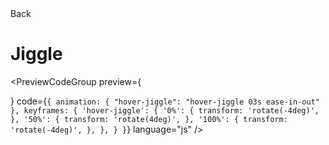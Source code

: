 
<Link className="flex flex-row items-center" href="/docs/animations/hovers">
  <ChevronLeft size={17} />
  Back
</Link>

# Jiggle

<div className="mt-4"></div>

<PreviewCodeGroup
  preview={
    <div className="group flex w-full items-center justify-center">
      <HoverJiggleButton />
    </div>
  }
  code={`
{
  animation: {
    "hover-jiggle": "hover-jiggle 03s ease-in-out"
  },
  keyframes: {
    'hover-jiggle': {
      '0%': {
        transform: 'rotate(-4deg)',
      },
      '50%': {
        transform: 'rotate(4deg)',
      },
      '100%': {
        transform: 'rotate(-4deg)',
      },
    },
  }
}
`}
  language="js"
/>
